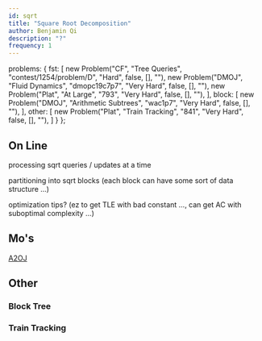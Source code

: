 ```yaml
---
id: sqrt
title: "Square Root Decomposition"
author: Benjamin Qi
description: "?"
frequency: 1
---
```


  problems: {
    fst: [
      new Problem("CF", "Tree Queries", "contest/1254/problem/D", "Hard", false, [], ""),
      new Problem("DMOJ", "Fluid Dynamics", "dmopc19c7p7", "Very Hard", false, [], ""),
      new Problem("Plat", "At Large", "793", "Very Hard", false, [], ""),
    ],
    block: [
      new Problem("DMOJ", "Arithmetic Subtrees", "wac1p7", "Very Hard", false, [], ""),
    ],
    other: [
      new Problem("Plat", "Train Tracking", "841", "Very Hard", false, [], ""),
    ]
  }
};

## On Line

processing sqrt queries / updates at a time

partitioning into sqrt blocks (each block can have some sort of data structure ...)

optimization tips? (ez to get TLE with bad constant ..., can get AC with suboptimal complexity ...)

<problems-list problems={metadata.problems.fst} />

## Mo's

<resources>
  <resource source="CF" title="Mo's Algorithm" url="blog/entry/7383"></resource>
  <resource source="CF" title="Mo's on Trees" url="blog/entry/43230"></resource>
</resources>

[A2OJ](https://a2oj.com/category?ID=318)

## Other

### Block Tree

<problems-list problems={metadata.problems.block} />

<resources>
  <resource source="CF" title="Block Tree" url="blog/entry/46843"></resource>
</resources>

### Train Tracking

<problems-list problems={metadata.problems.other} />